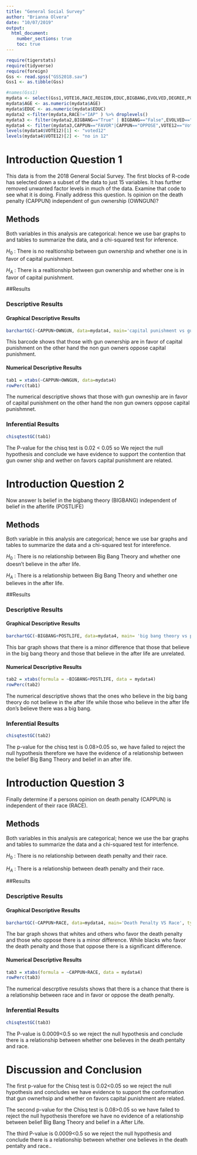 ---
title: "General Social Survey"
author: "Brianna Olvera"
date: "10/07/2019"
output: 
  html_document:
    number_sections: true
    toc: true
---

```{r include=FALSE,echo=FALSE}
require(tigerstats)
require(tidyverse)
require(foreign)
Gss <- read.spss("GSS2018.sav")
Gss1 <- as.tibble(Gss)
```

```{r include=FALSE,echo=FALSE}
#names(Gss1)
mydata <- select(Gss1,VOTE16,RACE,REGION,EDUC,BIGBANG,EVOLVED,DEGREE,POSTLIFE,AGE,OWNGUN,CAPPUN,COURTS,POLVIEWS,VOTE12,GOD)
mydata$AGE <- as.numeric(mydata$AGE)
mydata$EDUC <- as.numeric(mydata$EDUC)
mydata2 <-filter(mydata,RACE!="IAP" ) %>% droplevels()
mydata3 <- filter(mydata2,BIGBANG=="True" | BIGBANG=="False",EVOLVED=="True"|EVOLVED=="False",POSTLIFE=="YES"|POSTLIFE=="NO",OWNGUN=="YES"|OWNGUN=="NO",COURTS=="TOO HARSH"|COURTS=="NOT HARSH ENOUGH"|COURTS=="ABOUT RIGHT") %>% droplevels()
mydata4 <- filter(mydata3,CAPPUN=="FAVOR"|CAPPUN=="OPPOSE",VOTE12=="Voted"|VOTE12=="Did not vote",VOTE16=="Voted"|VOTE16=="Did not vote") %>% droplevels()
levels(mydata4$VOTE12)[1] <- "voted12"
levels(mydata4$VOTE12)[2] <- "no in 12"
```



# Introduction Question 1

<!--In this section you explain what you are trying to show.  Where did the data come from?  What is the research or other question you are trying to answer?!-->

This data is from the 2018 General Social Survey. The first blocks of R-code has selected down a subset of the data to just 15 variables. It has further removed unwanted factor levels in much of the data. Examine that code to see what it is doing. Finally address this question.  Is opinion on the death penalty (CAPPUN) independent of gun ownership (OWNGUN)?


## Methods

<!--Decide on your methods:  use "variable analysis" or other appropriate descriptors.  Make sure to choose at least one graphical method and at least one numerical method.!-->

Both variables in this analysis are categorical: hence we use bar graphs to and tables to summarize  the data, and a chi-squared test for inference. 

$H_0$ : There is no realtionship between gun ownership and whether one is in favor of capital punishment.

$H_A$ : There is a realtionship between gun ownership and whether one is in favor of capital punishment.

##Results

<!--Divide this section into two sub-sections:  One for your descriptive  results and one for your inferential results.!-->

### Descriptive Results

#### Graphical Descriptive Results

<!--Graphical results here.  Make sure to show your code.  Provide appropriate labels for axes, giving units if possible, and provide a good title for the graph, too.  Use the graphical results to describe the patterns if any that exist in the data as focused toward the research question!-->

```{r}
barchartGC(~CAPPUN+OWNGUN, data=mydata4, main='capital punishment vs gun control', type='percent', xlab='Capital Punishment')
```
This barcode shows that those with gun ownership are in favor of capital punishment on the other hand the non gun owners oppose capital punishment. 


#### Numerical Descriptive Results

<!--Numerical results go here. Use the numerical results to describe the patterns if any that exist in the data as focused toward the research question!-->

```{r}
tab1 = xtabs(~CAPPUN+OWNGUN, data=mydata4)
rowPerc(tab1)
```
The numerical descriptive shows that those with gun owneship are in favor of capital punishment on the other hand the non gun owners oppose capital punishmnet. 

### Inferential Results

<!--State hypothesis clearly.  Make sure your discussion of the inferential test covers all the aspects that the test output produces, such as test statistic, p-value etc.  Make a decision about the null hypothesis, explain the assumptions on which the selected test/procedure was based, and why the chosen procedure satisfys the assumptions and is appropriate to answer the research question!-->

```{r}
chisqtestGC(tab1)
```
The P-value for the chisq test is 0.02 < 0.05 so We reject the null hypothesis and conclude we have evidence to support the contention that gun owner ship and wether on favors capital punishment are related.

# Introduction Question 2

<!--In this section you explain what you are trying to show.  Where did the data come from?  What is the research or other question you are trying to answer?!-->

Now answer Is belief in the bigbang theory (BIGBANG) independent of belief in the afterlife (POSTLIFE)

## Methods

<!--Decide on your methods:  use "variable analysis" or other appropriate descriptors.  Make sure to choose at least one graphical method and at least one numerical method.!-->

Both variable in this analysis are categorical; hence we use bar graphs and tables to summarize the data and a chi-squared test for interefence.

$H_0$ : There is no relationship between Big Bang Theory and whether one doesn't believe in the after life. 

$H_A$ : There is a relationship between Big Bang Theory and whether one believes in the after life. 

##Results

<!--Divide this section into two sub-sections:  One for your descriptive  results and one for your inferential results.!-->

### Descriptive Results

#### Graphical Descriptive Results

<!--Graphical results here.  Make sure to show your code.  Provide appropriate labels for axes, giving units if possible, and provide a good title for the graph, too.  Use the graphical results to describe the patterns if any that exist in the data as focused toward the research question!-->

```{r}
barchartGC(~BIGBANG+POSTLIFE, data=mydata4, main= 'big bang theory vs postlife theory', type='percent', xlab='Big bang theory')
```

This bar graph shows that there is a minor difference that those that believe in the big bang theory and those that believe in the after life are unrelated.   


#### Numerical Descriptive Results

<!--Numerical results go here. Use the numerical results to describe the patterns if any that exist in the data as focused toward the research question!-->

```{r}
tab2 = xtabs(formula = ~BIGBANG+POSTLIFE, data = mydata4)
rowPerc(tab2)
```

The numerical descriptive shows that the ones who believe in the big bang theory do not believe in the after life while those who believe in the after life don's believe there was a big bang.  

### Inferential Results

<!--State hypothesis clearly.  Make sure your discussion of the inferential test covers all the aspects that the test output produces, such as test statistic, p-value etc.  Make a decision about the null hypothesis, explain the assumptions on which the selected test/procedure was based, and why the chosen procedure satisfys the assumptions and is appropriate to answer the research question!-->

```{r}
chisqtestGC(tab2)
```

The p-value for the chisq test is 0.08>0.05 so, we have failed to reject the null hypothesis therefore we have the evidence of a relationship between the belief Big Bang Theory and belief in an after life. 

# Introduction Question 3

<!--In this section you explain what you are trying to show.  Where did the data come from?  What is the research or other question you are trying to answer?!-->

Finally determine if a persons opinion on death penalty (CAPPUN) is independent of their race (RACE).

## Methods

<!--Decide on your methods:  use "variable analysis" or other appropriate descriptors.  Make sure to choose at least one graphical method and at least one numerical method.!-->

Both variables in this analysis are categorical; hence we use the bar graphs and tables to summarize the data and a chi-squared test for interfence.

$H_0$ : There is no relationship between death penalty and their race.  

$H_A$ : There is a relationship between death penalty and their race.  

##Results

<!--Divide this section into two sub-sections:  One for your descriptive  results and one for your inferential results.!-->

### Descriptive Results

#### Graphical Descriptive Results

<!--Graphical results here.  Make sure to show your code.  Provide appropriate labels for axes, giving units if possible, and provide a good title for the graph, too.  Use the graphical results to describe the patterns if any that exist in the data as focused toward the research question!-->

```{r}
barchartGC(~CAPPUN+RACE, data=mydata4, main='Death Penalty VS Race', type='percent', xlab='Death Penatly')
```

The bar graph shows that whites and others who favor the death penalty and those who oppose there is a minor difference. While blacks who favor the death penalty and those that oppose there is a significant difference.

#### Numerical Descriptive Results

<!--Numerical results go here. Use the numerical results to describe the patterns if any that exist in the data as focused toward the research question!-->

```{r}
tab3 = xtabs(formula = ~CAPPUN+RACE, data = mydata4)
rowPerc(tab3)
```

The numerical descrptive resulsts shows that there is a chance that there is a relationship between race and in favor or oppose the death penalty.


### Inferential Results

<!--State hypothesis clearly.  Make sure your discussion of the inferential test covers all the aspects that the test output produces, such as test statistic, p-value etc.  Make a decision about the null hypothesis, explain the assumptions on which the selected test/procedure was based, and why the chosen procedure satisfys the assumptions and is appropriate to answer the research question!-->

```{r}
chisqtestGC(tab3)
```

The P-value is 0.0009<0.5 so we reject the null hypothesis and conclude there is a relationship between whether one believes in the death pentalty and race.


# Discussion and Conclusion

<!--Discussion and conclusion here.  If you found a relationship be sure to consider whether the relationship occurs because one of the variavbles causes the other, or whether they perhasps are related for some other reason.  Watch the chapter 6 videos from the GeorgeTown videos collection.!-->

The first p-value for the Chisq test is 0.02<0.05 so we reject the null hypothesis and concludes we have evidence to support the conformation that gun ownerhsip and whether on favors capital punishment are related.

The second p-value for the Chisq test is 0.08>0.05 so we have failed to reject the null hypothesis therefore we have no evidence of a relationship between belief Big Bang Theory and belief in a After Life.

The third P-value is 0.0009<0.5 so we reject the null hypothesis and conclude there is a relationship between whether one believes in the death pentalty and race..
